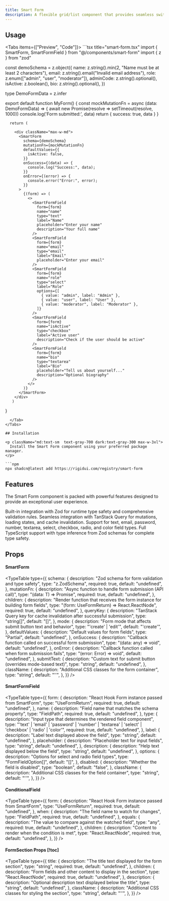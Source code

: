 ```yaml
---
title: Smart Form
description: A flexible grid/list component that provides seamless switching between grid and list layouts with customizable card rendering.
---
```



## Usage


<Tabs items={["Preview", "Code"]}>
  <Tab value="Preview">
    <SmartFormPreview />
  </Tab>
  <Tab value="Code">
    ```tsx title="smart-form.tsx"
import { SmartForm, SmartFormField } from "@/components/smart-form"
import { z } from "zod"

const demoSchema = z.object({
      name: z.string().min(2, "Name must be at least 2 characters"),
      email: z.string().email("Invalid email address"),
      role: z.enum(["admin", "user", "moderator"]),
      adminCode: z.string().optional(),
      isActive: z.boolean(),
      bio: z.string().optional(),
})

type DemoFormData = z.infer<typeof demoSchema>

export default function MyForm() {
      const mockMutationFn = async (data: DemoFormData) => {
        await new Promise(resolve => setTimeout(resolve, 1000))
        console.log('Form submitted:', data)
        return { success: true, data }
      }

      return (

        <div className="max-w-md">
          <SmartForm
            schema={demoSchema}
            mutationFn={mockMutationFn}
            defaultValues={{
              isActive: false,
            }}
            onSuccess={(data) => {
              console.log("Success:", data);
            }}
            onError={(error) => {
              console.error("Error:", error);
            }}
          >
            {(form) => (
              <>
                <SmartFormField
                  form={form}
                  name="name"
                  type="text"
                  label="Name"
                  placeholder="Enter your name"
                  description="Your full name"
                />
                <SmartFormField
                  form={form}
                  name="email"
                  type="email"
                  label="Email"
                  placeholder="Enter your email"
                />
                <SmartFormField
                  form={form}
                  name="role"
                  type="select"
                  label="Role"
                  options={[
                    { value: "admin", label: "Admin" },
                    { value: "user", label: "User" },
                    { value: "moderator", label: "Moderator" },
                  ]}
                />
                <SmartFormField
                  form={form}
                  name="isActive"
                  type="checkbox"
                  label="Active user"
                  description="Check if the user should be active"
                />
                <SmartFormField
                  form={form}
                  name="bio"
                  type="textarea"
                  label="Bio"
                  placeholder="Tell us about yourself..."
                  description="Optional biography"
                />
              </>
            )}
          </SmartForm>
        </div>
       )
}

````
  </Tab>
</Tabs>

## Installation

<p className="md:text-sm  text-gray-700 dark:text-gray-300 max-w-3xl">
  Install the Smart Form component using your preferred package manager.
</p>

```npm
npx shadcn@latest add https://rigidui.com/registry/smart-form
````

## Features


<p className="md:text-sm mb-4!  text-gray-700 dark:text-gray-300 max-w-3xl">
  The Smart Form component is packed with powerful features designed to provide
  an exceptional user experience.
</p>

<Cards>
  <Card title="Zod Schema Validation">
    Built-in integration with Zod for runtime type safety and comprehensive
    validation rules.
  </Card>
  <Card title="TanStack Query Integration">
    Seamless integration with TanStack Query for mutations, loading states, and
    cache invalidation.
  </Card>
  <Card title="Multiple Field Types">
    Support for text, email, password, number, textarea, select, checkbox,
    radio, and color field types.
  </Card>
  <Card title="TypeScript Support">
    Full TypeScript support with type inference from Zod schemas for complete
    type safety.
  </Card>
</Cards>

## Props

#### SmartForm

<TypeTable
  type={{
    schema: {
      description: "Zod schema for form validation and type safety",
      type: "z.ZodSchema<T>",
      required: true,
      default: "undefined",
    },
    mutationFn: {
      description: "Async function to handle form submission (API call)",
      type: "(data: T) => Promise<any>",
      required: true,
      default: "undefined",
    },
    children: {
      description:
        "Render function that receives the form instance for building form fields",
      type: "(form: UseFormReturn<T>) => React.ReactNode",
      required: true,
      default: "undefined",
    },
    queryKey: {
      description:
        "TanStack Query key for cache invalidation after successful submission",
      type: "string[]",
      default: "[]",
    },
    mode: {
      description: "Form mode that affects submit button text and behavior",
      type: "'create' | 'edit'",
      default: "'create'",
    },
    defaultValues: {
      description: "Default values for form fields",
      type: "Partial<T>",
      default: "undefined",
    },
    onSuccess: {
      description: "Callback function called on successful form submission",
      type: "(data: any) => void",
      default: "undefined",
    },
    onError: {
      description: "Callback function called when form submission fails",
      type: "(error: Error) => void",
      default: "undefined",
    },
    submitText: {
      description: "Custom text for submit button (overrides mode-based text)",
      type: "string",
      default: "undefined",
    },
    className: {
      description: "Additional CSS classes for the form container",
      type: "string",
      default: "''",
    },
  }}
/>

#### SmartFormField

<TypeTable
  type={{
    form: {
      description: "React Hook Form instance passed from SmartForm",
      type: "UseFormReturn<T>",
      required: true,
      default: "undefined",
    },
    name: {
      description: "Field name that matches the schema property",
      type: "FieldPath<T>",
      required: true,
      default: "undefined",
    },
    type: {
      description: "Input type that determines the rendered field component",
      type: "'text' | 'email' | 'password' | 'number' | 'textarea' | 'select' | 'checkbox' | 'radio' | 'color'",
      required: true,
      default: "undefined",
    },
    label: {
      description: "Label text displayed above the field",
      type: "string",
      default: "undefined",
    },
    placeholder: {
      description: "Placeholder text for input fields",
      type: "string",
      default: "undefined",
    },
    description: {
      description: "Help text displayed below the field",
      type: "string",
      default: "undefined",
    },
    options: {
      description: "Options for select and radio field types",
      type: "FormFieldOption[]",
      default: "[]",
    },
    disabled: {
      description: "Whether the field is disabled",
      type: "boolean",
      default: "false",
    },
    className: {
      description: "Additional CSS classes for the field container",
      type: "string",
      default: "''",
    },
  }}
/>

#### ConditionalField

<TypeTable
  type={{
    form: {
      description: "React Hook Form instance passed from SmartForm",
      type: "UseFormReturn<T>",
      required: true,
      default: "undefined",
    },
    when: {
      description: "The field name to watch for changes",
      type: "FieldPath<T>",
      required: true,
      default: "undefined",
    },
    equals: {
      description: "The value to compare against the watched field",
      type: "any",
      required: true,
      default: "undefined",
    },
    children: {
      description: "Content to render when the condition is met",
      type: "React.ReactNode",
      required: true,
      default: "undefined",
    },
  }}
/>

#### FormSection Props [!toc]

<TypeTable
  type={{
    title: {
      description: "The title text displayed for the form section",
      type: "string",
      required: true,
      default: "undefined",
    },
    children: {
      description: "Form fields and other content to display in the section",
      type: "React.ReactNode",
      required: true,
      default: "undefined",
    },
    description: {
      description: "Optional description text displayed below the title",
      type: "string",
      default: "undefined",
    },
    className: {
      description: "Additional CSS classes for styling the section",
      type: "string",
      default: "''",
    },
  }}
/>
